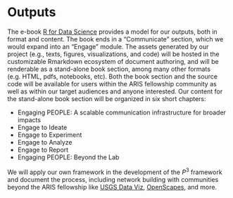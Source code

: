 # Outputs {#outputs}

The e-book [R for Data Science](https://r4ds.had.co.nz/) provides a model for our outputs, both in format and content. The book ends in a “Communicate” section, which we would expand into an “Engage” module. The assets generated by our project (e.g., texts, figures, visualizations, and code) will be hosted in the customizable Rmarkdown ecosystem of document authoring, and will be renderable as a stand-alone book section, among many other formats (e.g. HTML, pdfs, notebooks, etc). Both the book section and the source code will be available for users within the ARIS fellowship community as well as within our target audiences and anyone interested. Our content for the stand-alone book section will be organized in six short chapters:

* Engaging PEOPLE: A scalable communication infrastructure for broader impacts
* Engage to Ideate
* Engage to Experiment
* Engage to Analyze
* Engage to Report
* Engaging PEOPLE: Beyond the Lab

We will apply our own framework in the development of the $P^3$ framework and document the process, including network building with communities beyond the ARIS fellowship like [USGS Data Viz](https://on.doi.gov/3kR2T6Y), [OpenScapes](https://www.openscapes.org/), and more.  